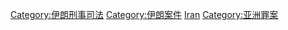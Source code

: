 [[Category:伊朗刑事司法|Category:伊朗刑事司法]]
[[Category:伊朗案件|Category:伊朗案件]]
[[Category:各國罪案|Iran]]
[[Category:亚洲罪案|Category:亚洲罪案]]